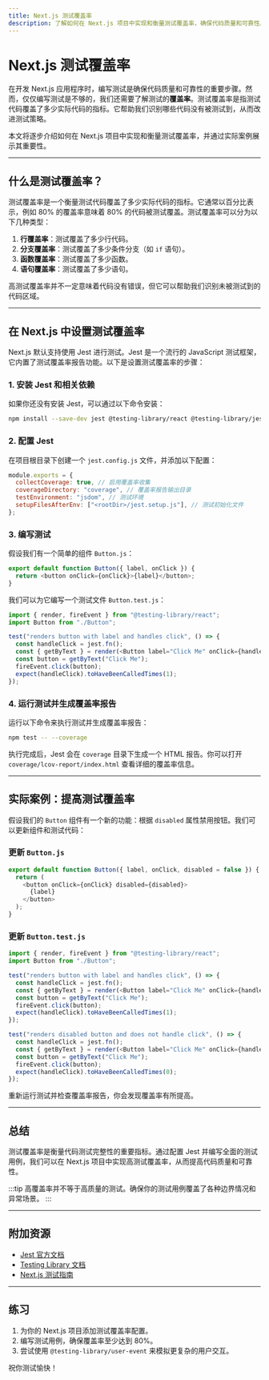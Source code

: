 ```yaml
---
title: Next.js 测试覆盖率
description: 了解如何在 Next.js 项目中实现和衡量测试覆盖率，确保代码质量和可靠性。
---
```


# Next.js 测试覆盖率

在开发 Next.js 应用程序时，编写测试是确保代码质量和可靠性的重要步骤。然而，仅仅编写测试是不够的，我们还需要了解测试的**覆盖率**。测试覆盖率是指测试代码覆盖了多少实际代码的指标。它帮助我们识别哪些代码没有被测试到，从而改进测试策略。

本文将逐步介绍如何在 Next.js 项目中实现和衡量测试覆盖率，并通过实际案例展示其重要性。

---

## 什么是测试覆盖率？

测试覆盖率是一个衡量测试代码覆盖了多少实际代码的指标。它通常以百分比表示，例如 80% 的覆盖率意味着 80% 的代码被测试覆盖。测试覆盖率可以分为以下几种类型：

1. **行覆盖率**：测试覆盖了多少行代码。
2. **分支覆盖率**：测试覆盖了多少条件分支（如 `if` 语句）。
3. **函数覆盖率**：测试覆盖了多少函数。
4. **语句覆盖率**：测试覆盖了多少语句。

高测试覆盖率并不一定意味着代码没有错误，但它可以帮助我们识别未被测试到的代码区域。

---

## 在 Next.js 中设置测试覆盖率

Next.js 默认支持使用 Jest 进行测试。Jest 是一个流行的 JavaScript 测试框架，它内置了测试覆盖率报告功能。以下是设置测试覆盖率的步骤：

### 1. 安装 Jest 和相关依赖

如果你还没有安装 Jest，可以通过以下命令安装：

```bash
npm install --save-dev jest @testing-library/react @testing-library/jest-dom
```

### 2. 配置 Jest

在项目根目录下创建一个 `jest.config.js` 文件，并添加以下配置：

```javascript
module.exports = {
  collectCoverage: true, // 启用覆盖率收集
  coverageDirectory: "coverage", // 覆盖率报告输出目录
  testEnvironment: "jsdom", // 测试环境
  setupFilesAfterEnv: ["<rootDir>/jest.setup.js"], // 测试初始化文件
};
```

### 3. 编写测试

假设我们有一个简单的组件 `Button.js`：

```javascript
export default function Button({ label, onClick }) {
  return <button onClick={onClick}>{label}</button>;
}
```

我们可以为它编写一个测试文件 `Button.test.js`：

```javascript
import { render, fireEvent } from "@testing-library/react";
import Button from "./Button";

test("renders button with label and handles click", () => {
  const handleClick = jest.fn();
  const { getByText } = render(<Button label="Click Me" onClick={handleClick} />);
  const button = getByText("Click Me");
  fireEvent.click(button);
  expect(handleClick).toHaveBeenCalledTimes(1);
});
```

### 4. 运行测试并生成覆盖率报告

运行以下命令来执行测试并生成覆盖率报告：

```bash
npm test -- --coverage
```

执行完成后，Jest 会在 `coverage` 目录下生成一个 HTML 报告。你可以打开 `coverage/lcov-report/index.html` 查看详细的覆盖率信息。

---

## 实际案例：提高测试覆盖率

假设我们的 `Button` 组件有一个新的功能：根据 `disabled` 属性禁用按钮。我们可以更新组件和测试代码：

### 更新 `Button.js`

```javascript
export default function Button({ label, onClick, disabled = false }) {
  return (
    <button onClick={onClick} disabled={disabled}>
      {label}
    </button>
  );
}
```

### 更新 `Button.test.js`

```javascript
import { render, fireEvent } from "@testing-library/react";
import Button from "./Button";

test("renders button with label and handles click", () => {
  const handleClick = jest.fn();
  const { getByText } = render(<Button label="Click Me" onClick={handleClick} />);
  const button = getByText("Click Me");
  fireEvent.click(button);
  expect(handleClick).toHaveBeenCalledTimes(1);
});

test("renders disabled button and does not handle click", () => {
  const handleClick = jest.fn();
  const { getByText } = render(<Button label="Click Me" onClick={handleClick} disabled />);
  const button = getByText("Click Me");
  fireEvent.click(button);
  expect(handleClick).toHaveBeenCalledTimes(0);
});
```

重新运行测试并检查覆盖率报告，你会发现覆盖率有所提高。

---

## 总结

测试覆盖率是衡量代码测试完整性的重要指标。通过配置 Jest 并编写全面的测试用例，我们可以在 Next.js 项目中实现高测试覆盖率，从而提高代码质量和可靠性。

:::tip
高覆盖率并不等于高质量的测试。确保你的测试用例覆盖了各种边界情况和异常场景。
:::

---

## 附加资源

- [Jest 官方文档](https://jestjs.io/docs/getting-started)
- [Testing Library 文档](https://testing-library.com/docs/)
- [Next.js 测试指南](https://nextjs.org/docs/testing)

---

## 练习

1. 为你的 Next.js 项目添加测试覆盖率配置。
2. 编写测试用例，确保覆盖率至少达到 80%。
3. 尝试使用 `@testing-library/user-event` 来模拟更复杂的用户交互。

祝你测试愉快！